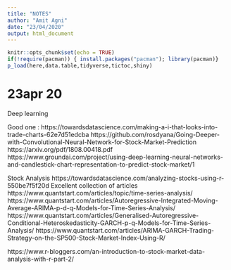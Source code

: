 ```yaml
---
title: "NOTES"
author: "Amit Agni"
date: "23/04/2020"
output: html_document
---
```


```r
knitr::opts_chunk$set(echo = TRUE)
if(!require(pacman)) { install.packages("pacman"); library(pacman)}
p_load(here,data.table,tidyverse,tictoc,shiny)


```

# 23apr 20

Deep learning 

Good one : https://towardsdatascience.com/making-a-i-that-looks-into-trade-charts-62e7d51edcba
https://github.com/rosdyana/Going-Deeper-with-Convolutional-Neural-Network-for-Stock-Market-Prediction
https://arxiv.org/pdf/1808.00418.pdf
https://www.groundai.com/project/using-deep-learning-neural-networks-and-candlestick-chart-representation-to-predict-stock-market/1


Stock Analysis
https://towardsdatascience.com/analyzing-stocks-using-r-550be7f5f20d
Excellent collection of articles
https://www.quantstart.com/articles/topic/time-series-analysis/
https://www.quantstart.com/articles/Autoregressive-Integrated-Moving-Average-ARIMA-p-d-q-Models-for-Time-Series-Analysis/
https://www.quantstart.com/articles/Generalised-Autoregressive-Conditional-Heteroskedasticity-GARCH-p-q-Models-for-Time-Series-Analysis/
https://www.quantstart.com/articles/ARIMA-GARCH-Trading-Strategy-on-the-SP500-Stock-Market-Index-Using-R/

https://www.r-bloggers.com/an-introduction-to-stock-market-data-analysis-with-r-part-2/


